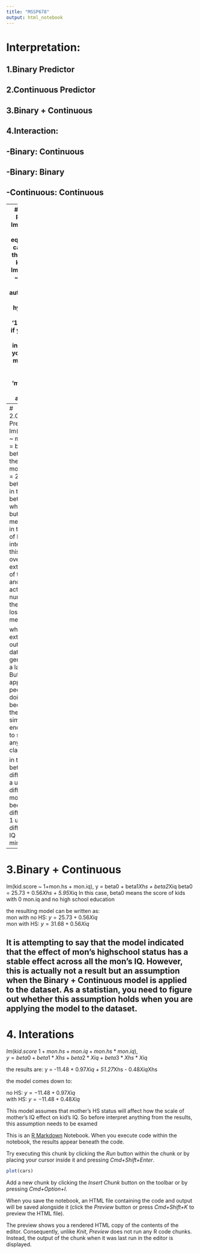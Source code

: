 ```yaml
---
title: "MSSP678"
output: html_notebook
---
```

# Interpretation:
## 1.Binary Predictor
## 2.Continuous Predictor
## 3.Binary + Continuous
## 4.Interaction:
##      -Binary: Continuous 
##      -Binary: Binary
##      -Continuous: Continuous

---
# 1.Binary Predictor
 lm(kid.score ~ 1) is equvalent to calculating the mean of kid.score
 lm(kid.score ~ mon.hs) this automatically set the hypothesis to '1+mon.hs'. if you do not wish to include 1 in your design matrix, you have to specify 'mon.hs -1' in the argument

 for lm(kid.score ~ mon.hs), the equation will be: y = beta0 + beta1*Xhs + errors
 if Xhs = 1, y = beta0 + beta1, if Xhs = 0, y = beta0, 
 thus the intercept beta0 is just the average of kids IQ whos mon did not graduated from highschool.
 the beta1 is the difference between the mean of kid's IQ whos mon graduated from highschool vs did not graduated from highschool
 because in this case, without and with highschool are labelled 0,1. so the slope natrually became the difference of the mean between two categories

 Contrast is a way to construct predictor matrix such that the mean of one element with in the predictors will became the intercept of the model
---
# 2.Continuous Predictor
 lm(kid.score ~ mon.iq) -> y = beta0 + beta1*Xiq. the fitted model: beta0 = 25ish, beta1 = 0.61
 in this case, beta0 is get when Xiq = 0. but that is meaning less in the context of IQ. The intercept in this case is a over extrapolation of the data and the actual number of the intercept lose it's meaning.

 when extrapolating outside the data, you generally get a larger error. But in most applications, people avoid doing it because there is simply not enough data to support any potential claims.

 in this case, beta1 is the difference for a unit differece in mon's IQ. because the difference of 1 unit difference in IQ is way too miniscule 
---
# 3.Binary + Continuous

 lm(kid.score ~ 1+mon.hs + mon.iq), y = beta0 + beta1*Xhs + beta2*Xiq
 beta0 = 25.73 + 0.56*Xhs + 5.95*Xiq
 In this case, beta0 means the score of kids with 0 mon.iq and no high school education

 the resulting model can be written as:  
    mon with no HS: $y = 25.73 + 0.56Xiq$  
    mon with HS:    $y = 31.68 + 0.56Xiq$  

It is attempting to say that the model indicated that the effect of mon's highschool status has a stable effect across all the mon's IQ. However, this is actually not a result but an assumption when the Binary + Continuous model is applied to the dataset. As a statistian, you need to figure out whether this assumption holds when you are applying the model to the dataset.
---
# 4. Interations
 $lm(kid.score ~ 1 + mon.hs + mon.iq + mon.hs*mon.iq)$,   
 $y = beta0 + beta1*Xhs + beta2*Xiq + beta3*Xhs*Xiq$  
 
 the results are: y = -11.48 + 0.97*Xiq + 51.27*Xhs - 0.48*Xiq*Xhs
 
the model comes down to:  

no HS:    $y = -11.48 + 0.97Xiq$  
with HS:  $y = -11.48 + 0.48Xiq$  

This model assumes that mother's HS status will affect how the scale of mother's IQ effect on kid's IQ. So before interpret anything from the results, this assumption needs to be examed




This is an [R Markdown](http://rmarkdown.rstudio.com) Notebook. When you execute code within the notebook, the results appear beneath the code. 

Try executing this chunk by clicking the *Run* button within the chunk or by placing your cursor inside it and pressing *Cmd+Shift+Enter*. 

```r
plot(cars)
```

Add a new chunk by clicking the *Insert Chunk* button on the toolbar or by pressing *Cmd+Option+I*.

When you save the notebook, an HTML file containing the code and output will be saved alongside it (click the *Preview* button or press *Cmd+Shift+K* to preview the HTML file). 

The preview shows you a rendered HTML copy of the contents of the editor. Consequently, unlike *Knit*, *Preview* does not run any R code chunks. Instead, the output of the chunk when it was last run in the editor is displayed.

